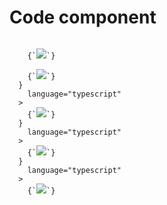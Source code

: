 
<Meta title="Components/Text/Code" />

# Code component

<Canvas>
  <Code language="typescript">
    {`<img src="https://picsum.photos/200" width={200} height={200} />`}
  </Code>
</Canvas>

<Canvas>
  <Code note="Note: Lorem Picsum" language="typescript">
    {`<img src="https://picsum.photos/200" width={200} height={200} />`}
  </Code>
</Canvas>

<Canvas>
  <Code
    preview={<img src="https://picsum.photos/200" width={200} height={200} />}
    language="typescript"
  >
    {`<img src="https://picsum.photos/200" width={200} height={200} />`}
  </Code>
</Canvas>

<Canvas>
  <Code
    note="Note: Lorem Picsum with preview"
    preview={<img src="https://picsum.photos/200" width={200} height={200} />}
    language="typescript"
  >
    {`<img src="https://picsum.photos/200" width={200} height={200} />`}
  </Code>
</Canvas>

<Canvas>
  <Code
    note="Note: Lorem Picsum with preview and copy"
    copy
    preview={<img src="https://picsum.photos/200" width={200} height={200} />}
    language="typescript"
  >
    {`<img src="https://picsum.photos/200" width={200} height={200} />`}
  </Code>
</Canvas>
